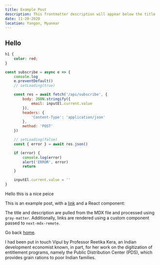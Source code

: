 ```yaml
---
title: Example Post
description: This frontmatter description will appear below the title
date: 11-20-2020
location: Yangon, Myanmar
---
```


## Hello

```css
h1 {
	color: red;
}
```

```javascript
const subscribe = async e => {
	console.log
	e.preventDefault()
	// setLoading(true)

	const res = await fetch('/api/subscribe', {
		body: JSON.stringify({
			email: inputEl.current.value
		}),
		headers: {
			'Content-Type': 'application/json'
		},
		method: 'POST'
	})

	// setLoading(false)
	const { error } = await res.json()

	if (error) {
		console.log(error)
		alert('ERROR', error)
		return
	}

	inputEl.current.value = ''
}
```

Hello this is a nice peice

This is an example post, with a [link](https://nextjs.org) and a React
component:

<TestComponent name='next-mdx-remote' />

The title and description are pulled from the MDX file and processed using
`gray-matter`. Additionally, links are rendered using a custom component passed
to `next-mdx-remote`.

Go back [home](/).

<Citation
	link='https://www.epw.in/journal/2017/50/special-articles/aadhaar-and-food-security-jharkhand.html'
	author='Reetika Khera'
	publication='Economic and Political Weekly'
	headline='Pain Without Gain: Aadhaar and Food Security in Jharkhand'
	directQuote='Based on a recent household survey, this paper examines various issues related to this measure, including exclusion problems, transaction costs, and its impact on corruption. The findings raise serious questions about the appropriateness of this technology for rural Jharkhand.'>
	I had been put in touch Vipul by Professor Reetika Kera, an Indian
	development economist known, in part, for her work on the digitization of
	entitlement programs, namely the Public Distribution Center (PDS), which
	provides grain rations to poor Indian families.
</Citation>

<Subscribe />
